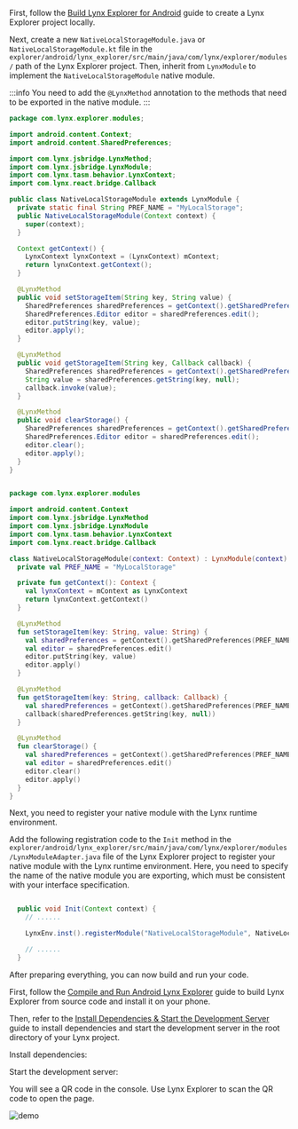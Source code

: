 
First, follow the [Build Lynx Explorer for Android](https://github.com/lynx-family/lynx/tree/develop/explorer/android) guide to create a Lynx Explorer project locally.

Next, create a new `NativeLocalStorageModule.java` or `NativeLocalStorageModule.kt` file in the `explorer/android/lynx_explorer/src/main/java/com/lynx/explorer/modules/` path of the Lynx Explorer project. Then, inherit from `LynxModule` to implement the `NativeLocalStorageModule` native module.

:::info
You need to add the `@LynxMethod` annotation to the methods that need to be exported in the native module.
:::

<Tabs groupId='native-module'>
<Tab label="Java">

<CodeFold height={360} toggle>

```java {21,29,36} title="explorer/android/lynx_explorer/src/main/java/com/lynx/explorer/modules/NativeLocalStorageModule.java"
package com.lynx.explorer.modules;

import android.content.Context;
import android.content.SharedPreferences;

import com.lynx.jsbridge.LynxMethod;
import com.lynx.jsbridge.LynxModule;
import com.lynx.tasm.behavior.LynxContext;
import com.lynx.react.bridge.Callback

public class NativeLocalStorageModule extends LynxModule {
  private static final String PREF_NAME = "MyLocalStorage";
  public NativeLocalStorageModule(Context context) {
    super(context);
  }

  Context getContext() {
    LynxContext lynxContext = (LynxContext) mContext;
    return lynxContext.getContext();
  }

  @LynxMethod
  public void setStorageItem(String key, String value) {
    SharedPreferences sharedPreferences = getContext().getSharedPreferences(PREF_NAME, Context.MODE_PRIVATE);
    SharedPreferences.Editor editor = sharedPreferences.edit();
    editor.putString(key, value);
    editor.apply();
  }

  @LynxMethod
  public void getStorageItem(String key, Callback callback) {
    SharedPreferences sharedPreferences = getContext().getSharedPreferences(PREF_NAME, Context.MODE_PRIVATE);
    String value = sharedPreferences.getString(key, null);
    callback.invoke(value);
  }

  @LynxMethod
  public void clearStorage() {
    SharedPreferences sharedPreferences = getContext().getSharedPreferences(PREF_NAME, Context.MODE_PRIVATE);
    SharedPreferences.Editor editor = sharedPreferences.edit();
    editor.clear();
    editor.apply();
  }
}

```

</CodeFold>


</Tab>
<Tab label="Kotlin">


<CodeFold height={360} toggle>

```kotlin {16,24,30} title="explorer/android/lynx_explorer/src/main/java/com/lynx/explorer/modules/NativeLocalStorageModule.kt"

package com.lynx.explorer.modules

import android.content.Context
import com.lynx.jsbridge.LynxMethod
import com.lynx.jsbridge.LynxModule
import com.lynx.tasm.behavior.LynxContext
import com.lynx.react.bridge.Callback

class NativeLocalStorageModule(context: Context) : LynxModule(context) {
  private val PREF_NAME = "MyLocalStorage"

  private fun getContext(): Context {
    val lynxContext = mContext as LynxContext
    return lynxContext.getContext()
  }

  @LynxMethod
  fun setStorageItem(key: String, value: String) {
    val sharedPreferences = getContext().getSharedPreferences(PREF_NAME, Context.MODE_PRIVATE)
    val editor = sharedPreferences.edit()
    editor.putString(key, value)
    editor.apply()
  }

  @LynxMethod
  fun getStorageItem(key: String, callback: Callback) {
    val sharedPreferences = getContext().getSharedPreferences(PREF_NAME, Context.MODE_PRIVATE)
    callback(sharedPreferences.getString(key, null))
  }

  @LynxMethod
  fun clearStorage() {
    val sharedPreferences = getContext().getSharedPreferences(PREF_NAME, Context.MODE_PRIVATE)
    val editor = sharedPreferences.edit()
    editor.clear()
    editor.apply()
  }
}

```

</CodeFold>


</Tab>
</Tabs>

Next, you need to register your native module with the Lynx runtime environment.

Add the following registration code to the `Init` method in the `explorer/android/lynx_explorer/src/main/java/com/lynx/explorer/modules/LynxModuleAdapter.java` file of the Lynx Explorer project to register your native module with the Lynx runtime environment. Here, you need to specify the name of the native module you are exporting, which must be consistent with your interface specification.

```java {4} title="explorer/android/lynx_explorer/src/main/java/com/lynx/explorer/modules/LynxModuleAdapter.java"

  public void Init(Context context) {
    // ......

    LynxEnv.inst().registerModule("NativeLocalStorageModule", NativeLocalStorageModule.class);

    // ......
  }

```


After preparing everything, you can now build and run your code.

First, follow the [Compile and Run Android Lynx Explorer](https://github.com/lynx-family/lynx/tree/develop/explorer/android#compile-and-run) guide to build Lynx Explorer from source code and install it on your phone.

Then, refer to the [Install Dependencies & Start the Development Server](../start/quick-start#Installation) guide to install dependencies and start the development server in the root directory of your Lynx project.

Install dependencies:

<PackageManagerTabs command="install" />

Start the development server:

<PackageManagerTabs command="run dev" />

You will see a QR code in the console. Use Lynx Explorer to scan the QR code to open the page.

![demo](https://lf-lynx.tiktok-cdns.com/obj/lynx-artifacts-oss-sg/lynx-website/assets/doc/native-modules-demo-android-en.gif)

